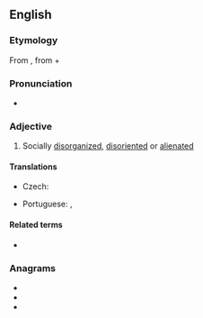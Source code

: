 ==English==

===Etymology===
From {{etyl|grc|en}} {{m|grc|ἀνομία||lawlessness|sc=polytonic}}, from {{m|grc|ἀ-||not|sc=polytonic}} + {{m|grc|νόμος||law|sc=polytonic}}

===Pronunciation===
* {{IPA|/əˈnɒmɪk/|lang=en}}

===Adjective===
{{en-adj}}

# Socially [[disorganized]], [[disoriented]] or [[alienated]]

====Translations====
{{trans-top|socially disorganized, disoriented or alienated}}
* Czech: {{t|cs|anomický|m}}
{{trans-mid}}
* Portuguese: {{t+|pt|anómico}} {{qualifier|Portugal}}, {{t+|pt|anômico}} {{qualifier|Brazil}}
{{trans-bottom}}

====Related terms====
* {{l|en|anomie}}

===Anagrams===
* {{l|en|Camino}}
* {{l|en|manioc}}
* {{l|en|Monica}}